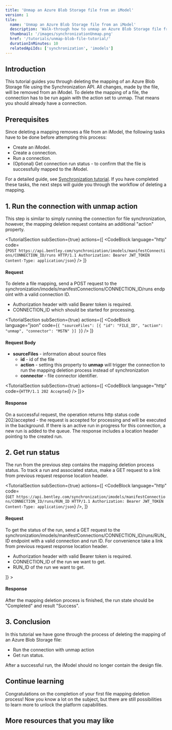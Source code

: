 ```yaml
---
title: 'Unmap an Azure Blob Storage file from an iModel'
version: 1
tile:
  name: 'Unmap an Azure Blob Storage file from an iModel'
  description: 'Walk-through how to unmap an Azure Blob Storage file from an iModel using Synchronization API.'
  thumbnail: '/images/synchronizationUnmap.png'
  href: '/tutorials/unmap-blob-file-tutorial/'
  durationInMinutes: 10
  relatedApiIds: ['synchronization', 'imodels']
---
```


<Introduction 
  skillLevel="Basic" 
  durationInMinutes="10">

## Introduction

This tutorial guides you through deleting the mapping of an Azure Blob Storage file using the Synchronization API. All changes, made by the file, will be removed from an iModel. To delete the mapping of a file, the connection has to be run again with the action set to unmap. That means you should already have a connection.

</Introduction>

<TutorialSection>

## Prerequisites

Since deleting a mapping removes a file from an iModel, the following tasks have to be done before attempting this process:

- Create an iModel.
- Create a connection.
- Run a connection.
- (Optional) Get connection run status - to confirm that the file is successfully mapped to the iModel.

For a detailed guide, see [Synchronization tutorial](/tutorials/synchronization-blob-tutorial/). If you have completed these tasks, the next steps will guide you through the workflow of deleting a mapping.

</TutorialSection>

<TutorialSection>

## 1. Run the connection with unmap action

This step is similar to simply running the connection for file synchronization, however, the mapping deletion request contains an additional "action" property.

</TutorialSection>

<TutorialSection
  subSection={true}
  actions={[
  <CodeBlock language="http" code={`POST https://api.bentley.com/synchronization/imodels/manifestConnections/CONNECTION_ID/runs HTTP/1.1
Authorization: Bearer JWT_TOKEN
Content-Type: application/json`} />
  ]}
>

#### Request

To delete a file mapping, send a POST request to the synchronization/imodels/manifestConnections/CONNECTION_ID/runs endpoint with a valid connection ID.

- Authorization header with valid Bearer token is required.
- CONNECTION_ID which should be started for processing.

</TutorialSection>

<TutorialSection
  subSection={true}
  actions={[
  <CodeBlock
  language="json"
  code={`{
    "sourceFiles": [{
        "id": "FILE_ID",
        "action": "unmap",
        "connector": "MSTN"
    }]
}`}
/>
  ]}
>

#### Request Body

- **sourceFiles** - information about source files
  - **id** - id of the file
  - **action** - setting this property to **unmap** will trigger the connection to run the mapping deletion process instead of synchronization
  - **connector** - file connector identifier.

</TutorialSection>

<TutorialSection subSection={true}
actions={[
<CodeBlock language="http" code={`HTTP/1.1 202 Accepted`} />
]}>

#### Response

On a successful request, the operation returns http status code 202/accepted - the request is accepted for processing and will be executed in the background.
If there is an active run in progress for this connection, a new run is added to the queue. The response includes a location header pointing to the created run.

</TutorialSection>

<TutorialSection>

## 2. Get run status

The run from the previous step contains the mapping deletion process status. To track a run and associated status, make a GET request to a link from previous request response location header.

</TutorialSection>

<TutorialSection
  subSection={true}
  actions={[
  <CodeBlock language="http" code={`GET https://api.bentley.com/synchronization/imodels/manifestConnections/CONNECTION_ID/runs/RUN_ID HTTP/1.1
Authorization: Bearer JWT_TOKEN
Content-Type: application/json`} />,
  ]}
>

#### Request

To get the status of the run, send a GET request to the synchronization/imodels/manifestConnections/CONNECTION_ID/runs/RUN_ID endpoint with a valid connection and run ID. For convenience take a link from previous request response location header.

- Authorization header with valid Bearer token is required.
- CONNECTION_ID of the run we want to get.
- RUN_ID of the run we want to get.

</TutorialSection>
<TutorialSection
  subSection={true}
  actions={[
  <CodeBlock
  language="json"
  code={`{
    "run": {
        "id": "RUN_ID",
        "startDateTime": "02/15/2022 08:24:45",
        "endDateTime": "02/15/2022 08:26:50",
        "phase": "MasterFile",
        "jobs": [
            {
                "id": "JOB_ID",
                "startDateTime": "02/15/2022 08:25:58",
                "endDateTime": "02/15/2022 08:26:28",
                "state": "Completed",
                "result": "Success",
                "connectorType": "MSTN",
                "tasks": [
                    {
                        "id": "TASK_ID",
                        "startDateTime": "02/15/2022 08:25:58",
                        "endDateTime": "02/15/2022 08:26:28",
                        "retryAttempts": 0,
                        "state": "Completed",
                        "result": "Success",
                        "error": null
                    }
                ]
            }
        ],
        "state": "Completed",
        "result": "Success"
    }
}`}
/>
  ]}
>

#### Response

After the mapping deletion process is finished, the run state should be "Completed" and result "Success".

</TutorialSection>

<TutorialSection>

## 3. Conclusion

In this tutorial we have gone through the process of deleting the mapping of an Azure Blob Storage file:

- Run the connection with unmap action
- Get run status.

After a successful run, the iModel should no longer contain the design file.

</TutorialSection>

<ContinueLearningSection>

## Continue learning

Congratulations on the completion of your first file mapping deletion process! Now you know a lot on the subject, but there are still possibilities to learn more to unlock the platform capabilities.

<TileList>
  <Tile
    name="Create iModel Named Version"
    description="This quick start is intended to guide you through the steps to create a new iModel Named Version."
    href="/tutorials/create-named-version"
  ></Tile>
</TileList>

## More resources that you may like

<TileList>
  <LinkCard
    title="Synchronization API documentation"
    href="/api-groups/synchronization"
    description="An overview and detailed Synchronization API documentation."
  />
  <LinkCard
    title="Synchronization API code sample"
    href="https://github.com/iTwin/synchronization-api-sample-app"
    description="A working code sample showing how Synchronization API can be integrated into a React application."
    isExternal={true}
  />
  <LinkCard
    title="Data Management API documentation"
    href="/api-groups/data-management/"
    description="An overview and detailed Data Management API documentation."
  />
</TileList>

</ContinueLearningSection>

